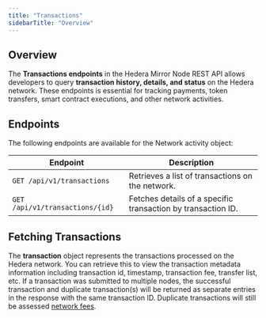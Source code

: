 ---
title: "Transactions"
sidebarTitle: "Overview"
---


## Overview

The **Transactions endpoints** in the Hedera Mirror Node REST API allows developers to query **transaction history, details, and status** on the Hedera network. These endpoints is essential for tracking payments, token transfers, smart contract executions, and other network activities.

## Endpoints

The following endpoints are available for the Network activity object:

| **Endpoint**                    | **Description**                                              |
| ------------------------------- | ------------------------------------------------------------ |
| `GET /api/v1/transactions`      | Retrieves a list of transactions on the network.             |
| `GET /api/v1/transactions/{id}` | Fetches details of a specific transaction by transaction ID. |

## Fetching Transactions

The **transaction** object represents the transactions processed on the Hedera network. You can retrieve this to view the transaction metadata information including transaction id, timestamp, transaction fee, transfer list, etc. If a transaction was submitted to multiple nodes, the successful transaction and duplicate transaction(s) will be returned as separate entries in the response with the same transaction ID. Duplicate transactions will still be assessed [network fees](https://www.hedera.com/fees).
